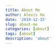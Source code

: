 ```yaml
---
title: About Me
author: Alexis Ha
date: '2019-12-15'
slug: about-me
categories: [about]
tags: [about]
description: 'about'
---
```

